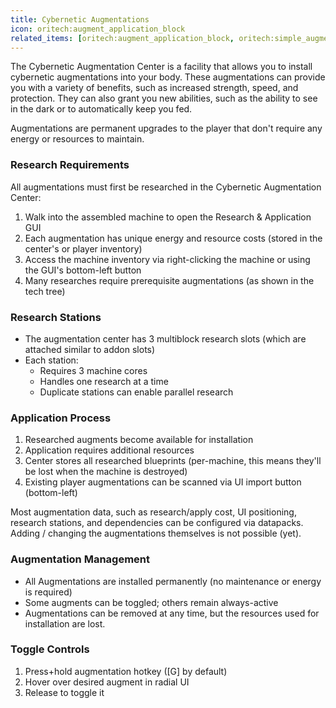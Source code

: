 ```yaml
---
title: Cybernetic Augmentations
icon: oritech:augment_application_block
related_items: [oritech:augment_application_block, oritech:simple_augment_station, oritech:advanced_augment_station, oritech:arcane_augment_station]
---
```


The Cybernetic Augmentation Center is a facility that allows you to install cybernetic augmentations into your body.
These augmentations can provide you with a variety of benefits, such as increased strength, speed, and protection.
They can also grant you new abilities, such as the ability to see in the dark or to automatically keep you fed.

<Callout variant="info">
    Augmentations are permanent upgrades to the player that don't require any energy or resources to maintain.
</Callout>

<center>
<ModAsset location="oritech:augment_application_block" width={400} />
</center>

### Research Requirements
All augmentations must first be researched in the Cybernetic Augmentation Center:
1. Walk into the assembled machine to open the Research & Application GUI
2. Each augmentation has unique energy and resource costs (stored in the center's or player inventory)
3. Access the machine inventory via right-clicking the machine or using the GUI's bottom-left button
4. Many researches require prerequisite augmentations (as shown in the tech tree)

<center>
<ModAsset location="oritech:area/cyborg_research_ui" width={700} />
</center>

### Research Stations
- The augmentation center has 3 multiblock research slots (which are attached similar to addon slots)
- Each station:
  - Requires 3 machine cores
  - Handles one research at a time
  - Duplicate stations can enable parallel research

### Application Process
1. Researched augments become available for installation
2. Application requires additional resources
3. Center stores all researched blueprints (per-machine, this means they'll be lost when the machine is destroyed)
4. Existing player augmentations can be scanned via UI import button (bottom-left)

<Callout variant="info">
    Most augmentation data, such as research/apply cost, UI positioning, research stations, and dependencies can be configured via datapacks.
    Adding / changing the augmentations themselves is not possible (yet).
</Callout>

### Augmentation Management
- All Augmentations are installed permanently (no maintenance or energy is required)
- Some augments can be toggled; others remain always-active
- Augmentations can be removed at any time, but the resources used for installation are lost.

### Toggle Controls
1. Press+hold augmentation hotkey ([G] by default)
2. Hover over desired augment in radial UI
3. Release to toggle it

<center>
<ModAsset location="oritech:area/cyborg_ui" width={700} />
</center>